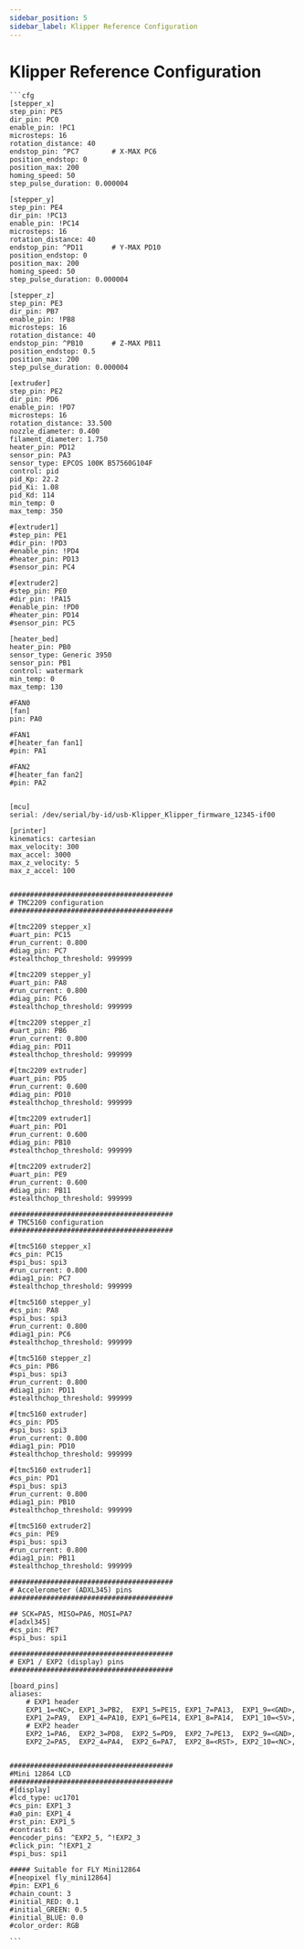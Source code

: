 ```yaml
---
sidebar_position: 5
sidebar_label: Klipper Reference Configuration
---
```


# Klipper Reference Configuration

    ```cfg
    [stepper_x]
    step_pin: PE5
    dir_pin: PC0
    enable_pin: !PC1
    microsteps: 16
    rotation_distance: 40
    endstop_pin: ^PC7        # X-MAX PC6
    position_endstop: 0
    position_max: 200
    homing_speed: 50
    step_pulse_duration: 0.000004

    [stepper_y]
    step_pin: PE4
    dir_pin: !PC13
    enable_pin: !PC14
    microsteps: 16
    rotation_distance: 40
    endstop_pin: ^PD11       # Y-MAX PD10
    position_endstop: 0
    position_max: 200
    homing_speed: 50
    step_pulse_duration: 0.000004

    [stepper_z]
    step_pin: PE3
    dir_pin: PB7
    enable_pin: !PB8
    microsteps: 16
    rotation_distance: 40
    endstop_pin: ^PB10       # Z-MAX PB11
    position_endstop: 0.5
    position_max: 200
    step_pulse_duration: 0.000004

    [extruder]
    step_pin: PE2
    dir_pin: PD6
    enable_pin: !PD7
    microsteps: 16
    rotation_distance: 33.500
    nozzle_diameter: 0.400
    filament_diameter: 1.750
    heater_pin: PD12
    sensor_pin: PA3
    sensor_type: EPCOS 100K B57560G104F
    control: pid
    pid_Kp: 22.2
    pid_Ki: 1.08
    pid_Kd: 114
    min_temp: 0
    max_temp: 350

    #[extruder1]
    #step_pin: PE1
    #dir_pin: !PD3
    #enable_pin: !PD4
    #heater_pin: PD13
    #sensor_pin: PC4

    #[extruder2]
    #step_pin: PE0
    #dir_pin: !PA15
    #enable_pin: !PD0
    #heater_pin: PD14
    #sensor_pin: PC5

    [heater_bed]
    heater_pin: PB0
    sensor_type: Generic 3950
    sensor_pin: PB1
    control: watermark
    min_temp: 0
    max_temp: 130

    #FAN0
    [fan]
    pin: PA0

    #FAN1
    #[heater_fan fan1]
    #pin: PA1

    #FAN2
    #[heater_fan fan2]
    #pin: PA2


    [mcu]
    serial: /dev/serial/by-id/usb-Klipper_Klipper_firmware_12345-if00

    [printer]
    kinematics: cartesian
    max_velocity: 300
    max_accel: 3000
    max_z_velocity: 5
    max_z_accel: 100


    ########################################
    # TMC2209 configuration
    ########################################

    #[tmc2209 stepper_x]
    #uart_pin: PC15
    #run_current: 0.800
    #diag_pin: PC7
    #stealthchop_threshold: 999999

    #[tmc2209 stepper_y]
    #uart_pin: PA8
    #run_current: 0.800
    #diag_pin: PC6
    #stealthchop_threshold: 999999

    #[tmc2209 stepper_z]
    #uart_pin: PB6
    #run_current: 0.800
    #diag_pin: PD11
    #stealthchop_threshold: 999999

    #[tmc2209 extruder]
    #uart_pin: PD5
    #run_current: 0.600
    #diag_pin: PD10
    #stealthchop_threshold: 999999

    #[tmc2209 extruder1]
    #uart_pin: PD1
    #run_current: 0.600
    #diag_pin: PB10
    #stealthchop_threshold: 999999

    #[tmc2209 extruder2]
    #uart_pin: PE9
    #run_current: 0.600
    #diag_pin: PB11
    #stealthchop_threshold: 999999

    ########################################
    # TMC5160 configuration
    ########################################

    #[tmc5160 stepper_x]
    #cs_pin: PC15
    #spi_bus: spi3
    #run_current: 0.800
    #diag1_pin: PC7
    #stealthchop_threshold: 999999

    #[tmc5160 stepper_y]
    #cs_pin: PA8
    #spi_bus: spi3
    #run_current: 0.800
    #diag1_pin: PC6
    #stealthchop_threshold: 999999

    #[tmc5160 stepper_z]
    #cs_pin: PB6
    #spi_bus: spi3
    #run_current: 0.800
    #diag1_pin: PD11
    #stealthchop_threshold: 999999

    #[tmc5160 extruder]
    #cs_pin: PD5
    #spi_bus: spi3
    #run_current: 0.800
    #diag1_pin: PD10
    #stealthchop_threshold: 999999

    #[tmc5160 extruder1]
    #cs_pin: PD1
    #spi_bus: spi3
    #run_current: 0.800
    #diag1_pin: PB10
    #stealthchop_threshold: 999999

    #[tmc5160 extruder2]
    #cs_pin: PE9
    #spi_bus: spi3
    #run_current: 0.800
    #diag1_pin: PB11
    #stealthchop_threshold: 999999

    ########################################
    # Accelerometer (ADXL345) pins
    ########################################

    ## SCK=PA5, MISO=PA6, MOSI=PA7
    #[adxl345]
    #cs_pin: PE7
    #spi_bus: spi1

    ########################################
    # EXP1 / EXP2 (display) pins
    ########################################

    [board_pins]
    aliases:
        # EXP1 header
        EXP1_1=<NC>, EXP1_3=PB2,  EXP1_5=PE15, EXP1_7=PA13,  EXP1_9=<GND>,
        EXP1_2=PA9,  EXP1_4=PA10, EXP1_6=PE14, EXP1_8=PA14,  EXP1_10=<5V>,
        # EXP2 header
        EXP2_1=PA6,  EXP2_3=PD8,  EXP2_5=PD9,  EXP2_7=PE13,  EXP2_9=<GND>,
        EXP2_2=PA5,  EXP2_4=PA4,  EXP2_6=PA7,  EXP2_8=<RST>, EXP2_10=<NC>,


    ########################################
    #Mini 12864 LCD
    ########################################
    #[display]
    #lcd_type: uc1701
    #cs_pin: EXP1_3
    #a0_pin: EXP1_4
    #rst_pin: EXP1_5
    #contrast: 63
    #encoder_pins: ^EXP2_5, ^!EXP2_3
    #click_pin: ^!EXP1_2
    #spi_bus: spi1

    ##### Suitable for FLY Mini12864
    #[neopixel fly_mini12864]
    #pin: EXP1_6
    #chain_count: 3
    #initial_RED: 0.1
    #initial_GREEN: 0.5
    #initial_BLUE: 0.0
    #color_order: RGB

    ```
